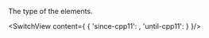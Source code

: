 

The type of the elements.

<SwitchView content={
	{
		'since-cpp11': <TSinceCpp11/>,
		'until-cpp11': <TUntilCpp11/>
	}
	}/>
